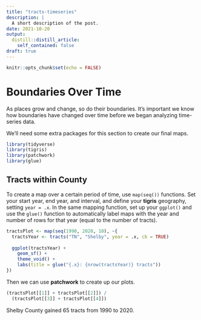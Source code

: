```yaml
---
title: "tracts-timeseries"
description: |
  A short description of the post.
date: 2021-10-20
output:
  distill::distill_article:
    self_contained: false
draft: true
---
```


```r
knitr::opts_chunk$set(echo = FALSE)
```

# Boundaries Over Time

As places grow and change, so do their boundaries. It's important we know how boundaries have changed over time before we began analyzing time-series data.

We'll need some extra packages for this section to create our final maps.

```r
library(tidyverse)
library(tigris)
library(patchwork)
library(glue)
```

## Tracts within County

To create a map over a certain period of time, use `map(seq())` functions. Set your start year, end year, and interval, and define your **tigris** geography, setting `year = .x`. In the same mapping function, set up your `ggplot()` and use the `glue()` function to automatically label maps with the year and number of rows for that year (equal to the number of tracts).

```r
tractsPlot <- map(seq(1990, 2020, 10), ~{
  tractsYear <- tracts("TN", "Shelby", year = .x, cb = TRUE)
  
  ggplot(tractsYear) +
    geom_sf() +
    theme_void() +
    labs(title = glue("{.x}: {nrow(tractsYear)} tracts"))
})
```

Then we can use **patchwork** to create up our plots.

```r
(tractsPlot[[1]] + tractsPlot[[2]]) / 
  (tractsPlot[[3]] + tractsPlot[[4]])
```

Shelby County gained 65 tracts from 1990 to 2020.
